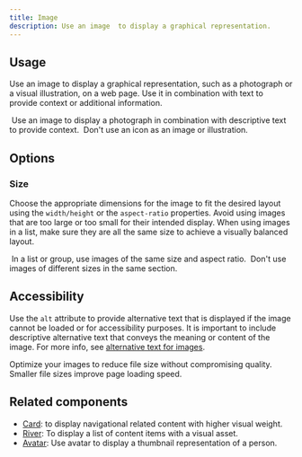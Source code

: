 ```yaml
---
title: Image
description: Use an image  to display a graphical representation.
---
```



## Usage

Use an image to display a graphical representation, such as a photograph or a visual illustration, on a web page. Use it in combination with text to provide context or additional information.

<DoDontContainer>
  <Do>
    <img
      src="https://github.com/primer/brand/assets/912236/3ffc80cb-4d7d-4ef4-b66f-10e902d8f17c"
      alt=""
    />
    <Caption>
      Use an image to display a photograph in combination with descriptive text
      to provide context.
    </Caption>
  </Do>
  <Dont>
    <img
      src="https://github.com/primer/brand/assets/912236/6f29d849-9379-4327-a4aa-e1233e19861b"
      alt=""
    />
    <Caption>Don't use an icon as an image or illustration.</Caption>
  </Dont>
</DoDontContainer>

## Options

### Size

Choose the appropriate dimensions for the image to fit the desired layout using the `width/height` or the `aspect-ratio` properties. Avoid using images that are too large or too small for their intended display. When using images in a list, make sure they are all the same size to achieve a visually balanced layout.

<DoDontContainer stacked>
  <Do>
    <img
      src="https://github.com/primer/brand/assets/912236/7e9cf19c-1545-4b47-9ac8-0442050eb509"
      alt=""
    />
    <Caption>
      In a list or group, use images of the same size and aspect ratio.
    </Caption>
  </Do>
  <Dont>
    <img
      src="https://github.com/primer/brand/assets/912236/6efc49d3-f982-4f9f-9951-413a05f329cc"
      alt=""
    />
    <Caption>Don't use images of different sizes in the same section.</Caption>
  </Dont>
</DoDontContainer>

## Accessibility

Use the `alt` attribute to provide alternative text that is displayed if the image cannot be loaded or for accessibility purposes. It is important to include descriptive alternative text that conveys the meaning or content of the image. For more info, see [alternative text for images](https://primer.style/design/guides/accessibility/alternative-text-for-images).

Optimize your images to reduce file size without compromising quality. Smaller file sizes improve page loading speed.

## Related components

- [Card](/components/Card): to display navigational related content with higher visual weight.
- [River](/components/River): To display a list of content items with a visual asset.
- [Avatar](/components/Avatar): Use avatar to display a thumbnail representation of a person.
